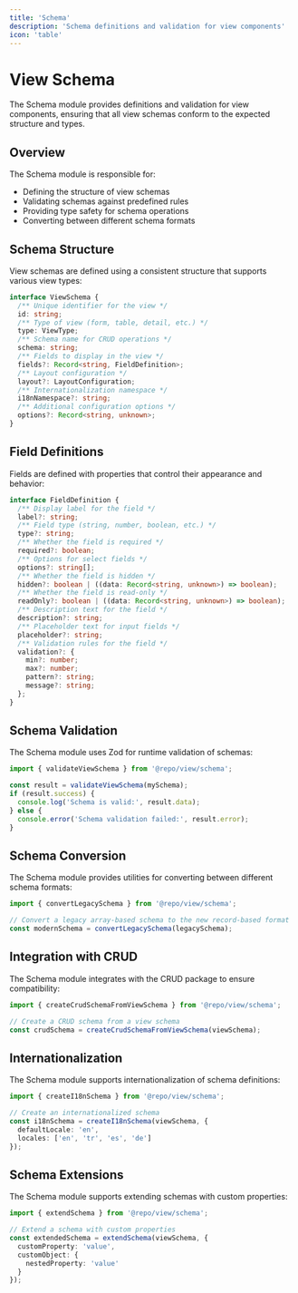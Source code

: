 ```yaml
---
title: 'Schema'
description: 'Schema definitions and validation for view components'
icon: 'table'
---
```


# View Schema

The Schema module provides definitions and validation for view components, ensuring that all view schemas conform to the expected structure and types.

## Overview

The Schema module is responsible for:

- Defining the structure of view schemas
- Validating schemas against predefined rules
- Providing type safety for schema operations
- Converting between different schema formats

## Schema Structure

View schemas are defined using a consistent structure that supports various view types:

```typescript
interface ViewSchema {
  /** Unique identifier for the view */
  id: string;
  /** Type of view (form, table, detail, etc.) */
  type: ViewType;
  /** Schema name for CRUD operations */
  schema: string;
  /** Fields to display in the view */
  fields?: Record<string, FieldDefinition>;
  /** Layout configuration */
  layout?: LayoutConfiguration;
  /** Internationalization namespace */
  i18nNamespace?: string;
  /** Additional configuration options */
  options?: Record<string, unknown>;
}
```

## Field Definitions

Fields are defined with properties that control their appearance and behavior:

```typescript
interface FieldDefinition {
  /** Display label for the field */
  label?: string;
  /** Field type (string, number, boolean, etc.) */
  type?: string;
  /** Whether the field is required */
  required?: boolean;
  /** Options for select fields */
  options?: string[];
  /** Whether the field is hidden */
  hidden?: boolean | ((data: Record<string, unknown>) => boolean);
  /** Whether the field is read-only */
  readOnly?: boolean | ((data: Record<string, unknown>) => boolean);
  /** Description text for the field */
  description?: string;
  /** Placeholder text for input fields */
  placeholder?: string;
  /** Validation rules for the field */
  validation?: {
    min?: number;
    max?: number;
    pattern?: string;
    message?: string;
  };
}
```

## Schema Validation

The Schema module uses Zod for runtime validation of schemas:

```typescript
import { validateViewSchema } from '@repo/view/schema';

const result = validateViewSchema(mySchema);
if (result.success) {
  console.log('Schema is valid:', result.data);
} else {
  console.error('Schema validation failed:', result.error);
}
```

## Schema Conversion

The Schema module provides utilities for converting between different schema formats:

```typescript
import { convertLegacySchema } from '@repo/view/schema';

// Convert a legacy array-based schema to the new record-based format
const modernSchema = convertLegacySchema(legacySchema);
```

## Integration with CRUD

The Schema module integrates with the CRUD package to ensure compatibility:

```typescript
import { createCrudSchemaFromViewSchema } from '@repo/view/schema';

// Create a CRUD schema from a view schema
const crudSchema = createCrudSchemaFromViewSchema(viewSchema);
```

## Internationalization

The Schema module supports internationalization of schema definitions:

```typescript
import { createI18nSchema } from '@repo/view/schema';

// Create an internationalized schema
const i18nSchema = createI18nSchema(viewSchema, {
  defaultLocale: 'en',
  locales: ['en', 'tr', 'es', 'de']
});
```

## Schema Extensions

The Schema module supports extending schemas with custom properties:

```typescript
import { extendSchema } from '@repo/view/schema';

// Extend a schema with custom properties
const extendedSchema = extendSchema(viewSchema, {
  customProperty: 'value',
  customObject: {
    nestedProperty: 'value'
  }
});
```
